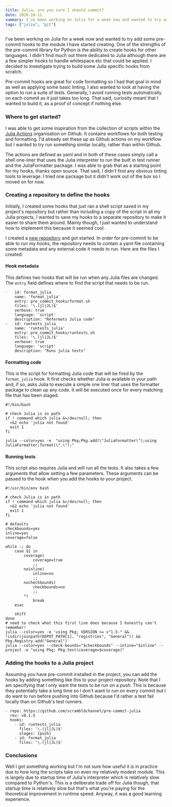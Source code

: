 ```yaml
---
title: Julia, are you sure I should commit?
date: 2020-10-11
summary: I've been working on Julia for a week now and wanted to try add some pre-commit hooks to the module I have started creating. One of the strengths of the pre-commit library for Python is the ability to create hooks for other languages. I didn't find much out there for Julia though so I tried to build one from scratch.
tags: ["julia", "git"]
---
```


I've been working on Julia for a week now and wanted to try add some pre-commit hooks to the module I have started creating. One of the strengths of the pre-commit library for Python is the ability to create hooks for other languages. I didn't find much out there dedicated to Julia although there are a few simpler hooks to handle whitespace etc that could be applied. I decided to investigate trying to build some Julia specific hooks from scratch.

Pre-commit hooks are great for code formatting so I had that goal in mind as well as applying some basic linting. I also wanted to look at having the option to run a suite of tests. Generally, I avoid running tests automatically on each commit as it just takes too long. That said, curiosity meant that I wanted to build it, as a proof of concept if nothing else.

### Where to get started?

I was able to get some inspiration from the collection of scripts within the [Julia Actions](https://github.com/julia-actions) organisation on Github. It contains workflows for both testing and formatting. I'd already set these up as Github actions on my workflow but I wanted to try run something similar locally, rather than within Github.

The actions are defined as yaml and in both of these cases simply call a shell one-liner that uses the Julia interpreter to run the built in test runner and the JuliaFormatter package. I was able to grab that as a starting point for my hooks, thanks open source. That said, I didn't find any obvious linting tools to leverage. I tried one package but it didn't work out of the box so I moved on for now.

### Creating a repository to define the hooks

Initially, I created some hooks that just ran a shell script saved in my project's repository but rather than including a copy of the script in all my Julia projects, I wanted to save my hooks to a separate repository to make it easier to share them around. Mainly though, I just wanted to understand how to implement this because it seemed cool.

I created a [new repository](https://github.com/scrambldchannel/pre-commit-julia) and got started. In order for pre-commit to be able to run my hooks, the repository needs to contain a yaml file containing some metadata and any external code it needs to run. Here are the files I created:

#### Hook metadata

This defines two hooks that will be run when any Julia files are changed. The `entry` field defines where to find the script that needs to be run.

```yaml{codeTitle: ".pre-commit-hooks.yaml"}
-   id: format_julia
    name: 'format_julia'
    entry: pre_commit_hooks/format.sh
    files: '\.(jl|JL)$'
    verbose: true
    language: 'script'
    description: "Reformats Julia code"
-   id: runtests_julia
    name: 'runtests_julia'
    entry: pre_commit_hooks/runtests.sh
    files: '\.(jl|JL)$'
    verbose: true
    language: 'script'
    description: "Runs julia tests"
```

#### Formatting code

This is the script for formatting Julia code that will be fired by the `format_julia` hook. It first checks whether Julia is available in your path and, if so, asks Julia to execute a simple one liner that uses the formatter package to clean up any code. It will be executed once for every matching file that has been staged.

```bash{codeTitle: "pre_commit_hooks/format.sh"}
#!/bin/bash

# check Julia is in path
if ! command which julia &>/dev/null; then
  >&2 echo 'julia not found'
  exit 1
fi

julia --color=yes -e  "using Pkg;Pkg.add(\"JuliaFormatter\");using JuliaFormatter;format(\".\");"
```

#### Running tests

This script also requires Julia and will run all the tests. It also takes a few arguments that allow setting a few parameters. These arguments can be passed to the hook when you add the hooks to your project.

```bash{codeTitle: "pre_commit_hooks/runtest.sh"}
#!/usr/bin/env bash

# check Julia is in path
if ! command which julia &>/dev/null; then
  >&2 echo 'julia not found'
  exit 1
fi

# defaults
checkbounds=yes
inline=yes
coverage=false

while :; do
    case $1 in
        coverage)
            coverage=true
            ;;
        noinline)
            inline=no
            ;;
        nocheckbounds)
            checkbounds=no
            ;;
        *)
            break
    esac

    shift
done
# need to check what this first line does because I honestly can't remember!
julia --color=yes -e 'using Pkg; VERSION >= v"1.5-" && !isdir(joinpath(DEPOT_PATH[1], "registries", "General")) && Pkg.Registry.add("General")'
julia --color=yes --check-bounds="$checkbounds" --inline="$inline" --project -e "using Pkg; Pkg.test(coverage=$coverage)"
```

### Adding the hooks to a Julia project

Assuming you have pre-commit installed in the project, you can add the hooks by adding something like this to your project repository. Note that I am specifying that I only want the tests to be run on a _push_. This is because they potentially take a long time so I don't want to run on every commit but I do want to run before pushing into Github because I'd rather a test fail locally than on Github's test runners.

```yaml{codeTitle: ".pre-commit-config.yaml"}
- repo: https://github.com/scrambldchannel/pre-commit-julia
  rev: v0.1.5
  hooks:
    - id: runtests_julia
      files: '\.(jl|JL)$'
      stages: [push]
    - id: format_julia
      files: '\.(jl|JL)$'
```

### Conclusions

Well I got something working but I'm not sure how useful it is in practice due to how long the scripts take on even my relatively modest module. This is largely due to startup time of Julia's interpreter which is relatively slow compared to Python's. This is a deliberate trade off for Julia though, that startup time is relatively slow but that's what you're paying for the theoretical improvement in runtime speed. Anyway, it was a good learning experience.
